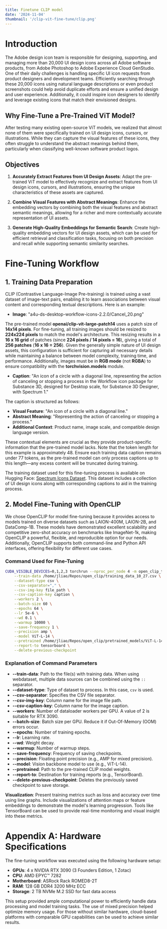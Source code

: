 ```yaml
---
title: Finetune CLIP model
date: '2024-11-04'
thumbnail: '/clip-vit-fine-tune/clip.png'
---
```


# Introduction

The Adobe design icon team is responsible for designing, supporting, and managing more than 20,000 UI design icons across all Adobe software products, from Adobe Photoshop to Adobe Experience Cloud GenStudio. One of their daily challenges is handling specific UI icon requests from product designers and development teams. Efficiently searching through these 20,000 icons using natural language descriptions or even product screenshots could help avoid duplicate efforts and ensure a unified design and user experience. Additionally, it could inspire icon designers to identify and leverage existing icons that match their envisioned designs.

## Why Fine-Tune a Pre-Trained ViT Model?

After testing many existing open-source ViT models, we realized that almost none of them were specifically trained on UI design icons, cursors, or illustrations. While they can capture the visual features of these icons, they often struggle to understand the abstract meanings behind them, particularly when classifying well-known software product logos.

## Objectives

1. **Accurately Extract Features from UI Design Assets**: Adapt the pre-trained ViT model to effectively recognize and extract features from UI design icons, cursors, and illustrations, ensuring the unique characteristics of these assets are captured.

2. **Combine Visual Features with Abstract Meanings**: Enhance the embedding vectors by combining both the visual features and abstract semantic meanings, allowing for a richer and more contextually accurate representation of UI assets.

3. **Generate High-Quality Embeddings for Semantic Search**: Create high-quality embedding vectors for UI design assets, which can be used for efficient retrieval and classification tasks, focusing on both precision and recall while supporting semantic similarity searches.

# Fine-Tuning Workflow

## 1. Training Data Preparation

CLIP (Contrastive Language-Image Pre-training) is trained using a vast dataset of image-text pairs, enabling it to learn associations between visual content and corresponding textual descriptions. Here is an example:

- **Image**: "a4u-ds-desktop-workflow-icons-2.2.0/Cancel\_20.png"

The pre-trained model **openai/clip-vit-large-patch14** uses a patch size of **14x14 pixels**. For fine-tuning, all training images should be resized to **224x224 pixels** to match the model's architecture. This resizing results in a **16 x 16 grid** of patches (since **224 pixels / 14 pixels = 16**), giving a total of **256 patches** (**16 x 16 = 256**). Given the generally simple nature of UI design assets, this configuration is sufficient for capturing all necessary details while maintaining a balance between model complexity, training time, and performance. Additionally, images must be in **RGB mode** (not **RGBA**) to ensure compatibility with the **torchvision.models** module.

- **Caption**: "An icon of a circle with a diagonal line, representing the action of canceling or stopping a process in the Workflow icon package for Substance 3D, designed for Desktop scale, for Substance 3D Designer, with Spectrum 1."

The caption is structured as follows:

- **Visual Feature**: "An icon of a circle with a diagonal line."
- **Abstract Meaning**: "Representing the action of canceling or stopping a process."
- **Additional Context**: Product name, image scale, and compatible design language version.

These contextual elements are crucial as they provide product-specific information that the pre-trained model lacks. Note that the token length for this example is approximately 48. Ensure each training data caption remains under 77 tokens, as the pre-trained model can only process captions up to this length—any excess content will be truncated during training.

The training dataset used for this fine-tuning process is available on Hugging Face: [Spectrum Icons Dataset](https://huggingface.co/datasets/JianLiao/spectrum-icons). This dataset includes a collection of UI design icons along with corresponding captions to aid in the training process.

## 2. Model Fine-Tuning with OpenCLIP

We chose OpenCLIP for model fine-tuning because it provides access to models trained on diverse datasets such as LAION-400M, LAION-2B, and DataComp-1B. These models have demonstrated excellent scalability and competitive zero-shot accuracy on benchmarks like ImageNet-1k, making OpenCLIP a powerful, flexible, and reproducible option for our needs. Additionally, OpenCLIP supports both command-line and Python API interfaces, offering flexibility for different use cases.

### Command Used for Fine-Tuning

```bash
CUDA_VISIBLE_DEVICES=0,1,2,3 torchrun --nproc_per_node 4 -m open_clip_train.main \
    --train-data /home/jliao/Repos/open_clip/training_data_10_27.csv \
    --dataset-type csv \
    --csv-separator="," \
    --csv-img-key file_path \
    --csv-caption-key caption \
    --workers 2 \
    --batch-size 60 \
    --epochs 64 \
    --lr 5e-6 \
    --wd 0.1 \
    --warmup 10000 \
    --save-frequency 1 \
    --precision amp \
    --model ViT-L-14 \
    --pretrained /home/jliao/Repos/open_clip/pretrained_models/ViT-L-14.pt \
    --report-to tensorboard \
    --delete-previous-checkpoint
```

### Explanation of Command Parameters

- **--train-data**: Path to the file(s) with training data. When using webdataset, multiple data sources can be combined using the `::` separator.
- **--dataset-type**: Type of dataset to process. In this case, `csv` is used.
- **--csv-separator**: Specifies the CSV file separator.
- **--csv-img-key**: Column name for the image file path.
- **--csv-caption-key**: Column name for the image caption.
- **--workers**: Number of dataloader workers per GPU. A value of 2 is suitable for RTX 3090.
- **--batch-size**: Batch size per GPU. Reduce it if Out-Of-Memory (OOM) errors occur.
- **--epochs**: Number of training epochs.
- **--lr**: Learning rate.
- **--wd**: Weight decay.
- **--warmup**: Number of warmup steps.
- **--save-frequency**: Frequency of saving checkpoints.
- **--precision**: Floating point precision (e.g., AMP for mixed precision).
- **--model**: Vision backbone model to use (e.g., ViT-L-14).
- **--pretrained**: Path to the pre-trained CLIP model weights.
- **--report-to**: Destination for training reports (e.g., TensorBoard).
- **--delete-previous-checkpoint**: Deletes the previously saved checkpoint to save storage.

**Visualization**: Present training metrics such as loss and accuracy over time using line graphs. Include visualizations of attention maps or feature embeddings to demonstrate the model's learning progression. Tools like TensorBoard can be used to provide real-time monitoring and visual insight into these metrics.

# Appendix A: Hardware Specifications

The fine-tuning workflow was executed using the following hardware setup:

- **GPUs**: 4 x NVIDIA RTX 3090 (3 Founders Edition, 1 Zotac)
- **CPU**: AMD EPYC™ 7282
- **Motherboard**: ASRock Rack ROMED8-2T
- **RAM**: 128 GB DDR4 3200 MHz ECC
- **Storage**: 2 TB NVMe M.2 SSD for fast data access

This setup provided ample computational power to efficiently handle data processing and model training tasks. The use of mixed precision helped optimize memory usage. For those without similar hardware, cloud-based platforms with comparable GPU capabilities can be used to achieve similar results.
